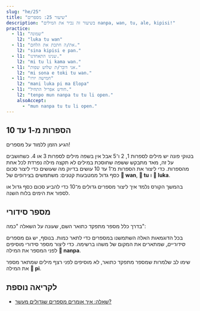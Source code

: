 ```yaml
---
slug: "he/25"
title: "שיעור 25: מספרים"
description: "בשיעור זה נכיר את המילים nanpa, wan, tu, ale, kipisi!"
practice:
  - l1: "שמונה"
    l2: "luka tu wan"
  - l1: "את/ה חתכת את הלחם."
    l2: "sina kipisi e pan."
  - l1: "שנינו התאחדנו."
    l2: "mi tu li kama wan."
  - l1: "אני דובר/ת שלוש שפות."
    l2: "mi sona e toki tu wan."
  - l1: "חמישה יורו"
    l2: "mani luka pi ma Elopa"
  - l1: "חודש אפריל התחיל."
    l2: "tenpo mun nanpa tu tu li open."
    alsoAccept:
      - "mun nanpa tu tu li open."
---
```




## הספרות מ-1 עד 10

הגיע הזמן ללמוד על מספרים!

<List>
  <Word sl="wan" m="אחד, מאוחד" />
  <Word sl="tu" m="שנים, חצוי" />
  <Word sl="luka" m="חמש, יד" />
  <Word sl="mute" m="הרבה" />
  <Word sl="ale" m="כל, בשלמותו/ה" />
  <Word sl="kipisi" m="לחתוך, לחלק, חֵלֶק" />
</List>

בטוקי פונה יש מילים לספרות 1, 2 ו־5 אבל אין בשפה מילים לספרות 3 או 4. כשחושבים על זה, מאד מתבקש ששפה שחוסכת במילים לא תקצה מילה נפרדת לכל אחת מהספרות. כדי ליצור את הספרות מ־1 עד 10 עושים בדיוק מה שעושים כדי ליצור סכום כסף גדול ממטבעות קטנים: משתמשים בצירופים של **󱥳 wan**, **󱥮 tu** ו **󱤭 luka**. 

<List>
    <Word sl="wan" m="אחת" />
    <Word sl="tu" m="שתים" />
    <Word sl="tu wan" m="שלוש" />
    <Word sl="tu tu" m="ארבע" />
    <Word sl="luka" m="חמש" />
    <Word sl="luka wan" m="שש" />
    <Word sl="luka tu" m="שבע" />
    <Word sl="luka tu wan" m="שמונה" />
    <Word sl="luka tu tu" m="תשע" />
    <Word sl="luka luka" m="עשר" />
</List>

בהמשך הקורס נלמד איך ליצור מספרים גדולים מ־10 כדי להביע סכום כסף גדול או לספור את הימים בלוח השנה. 

## מספר סידורי

בדרך כלל מספר מתפקד כתואר השם, שעונה על השאלה "כמה":

<List>
    <Word sl="kala wan" m="דג אחד" />
    <Word sl="soko tu tu" m="ארבע פטריות" />
    <Word sl="mun luka" m="חמישה חודשים" />
</List>

בכל הדוגמאות האלה השתמשנו במספרים כדי לתאר כמות. בנוסף, יש גם מספרים *סידוריים*, שמתארים את המקום של משהו ברשימה. כדי ליצור מספר סידורי מוסיפים לפני המספר את המילה **󱤽 nanpa**.
<List>
    <Word sl="nanpa" m="מספר, האיבר ה-n-י ברשימה" />
    <Word sl="kala nanpa wan" m="הדג הראשון" />
    <Word sl="soko nanpa tu tu" m="הפטריה הרביעית" />
    <Word sl="mun nanpa luka" m="הירח החמישי" />
</List>

שימו לב שלמרות שמספר מתפקד כתואר, לא מוסיפים לפני רצף מילים שמתאר מספר את המילה **󱥍 pi**. 

<Practice exercises={frontmatter.practice} client:load />

## לקריאה נוספת
* [שאלה: איך אומרים מספרים שגדולים מעשר?](/he/large-numbers/)

